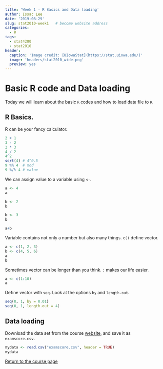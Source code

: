 ```yaml
---
title: 'Week 1 - R Basics and Data loading'
author: Issac Lee
date: '2019-08-29'
slug: stat2010-week1   # become website address
categories:
  - R
tags:
  - stat4200
  - stat2010
header:
  caption: 'Image credit: [UIowaStat](https://stat.uiowa.edu/)'
  image: 'headers/stat2010_wide.png'
  preview: yes
---
```


# Basic R code and Data loading

Today we will learn about the basic `R` codes and how to load data file to `R`.

## R Basics.

R can be your fancy calculator.

```r
2 + 1
3 - 2
2 * 3
4 / 2
4^2
sqrt(4) # 4^0.5
9 %% 4  # mod
9 %/% 4 # value
```

We can assign value to a variable using `<-`. 

```r
a <- 4
a
```

```r
b <- 2
b
```

```r
b <- 3
b
```

```r
a+b
```

Variable contains not only a number but also many things. `c()` define vector.

```r
a <- c(1, 2, 3)
b <- c(4, 5, 6)
a
b
```

Sometimes vector can be longer than you think. `:` makes our life easier.

```r
a <- c(1:10)
a
```

Define vector with `seq`. Look at the options `by` and `length.out`.

```r
seq(0, 1, by = 0.01)
seq(0, 1, length.out = 4)
```

## Data loading

Download the data set from the course [website](https://www.theissaclee.com/post/stat2010/), and save it as `examscore.csv`.

```r
mydata <- read.csv("examscore.csv", header = TRUE)
mydata
```



<a href="https://theissaclee.com/post/stat2010/" target="_self">Return to the course page</a>

